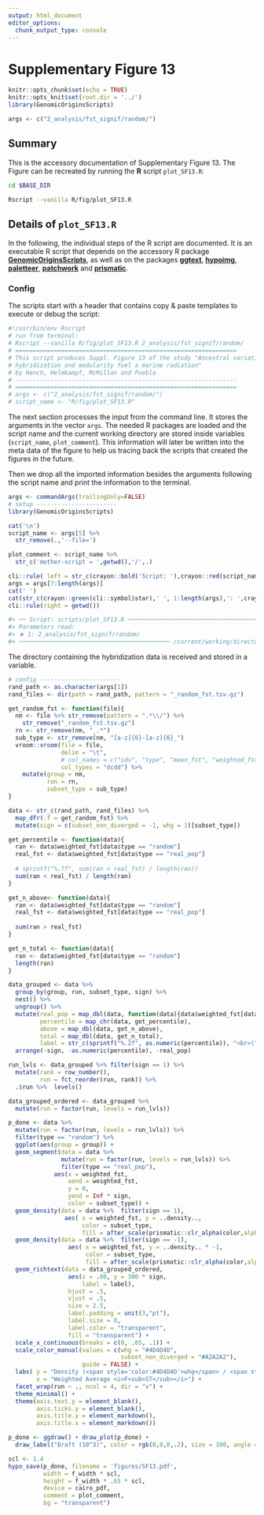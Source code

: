 ```yaml
---
output: html_document
editor_options:
  chunk_output_type: console
---
```

# Supplementary Figure 13

```r
knitr::opts_chunk$set(echo = TRUE)
knitr::opts_knit$set(root.dir = '../')
library(GenomicOriginsScripts)

args <- c("2_analysis/fst_signif/random/")
```

## Summary

This is the accessory documentation of Supplementary Figure 13.
The Figure can be recreated by running the **R** script `plot_SF13.R`:

```sh
cd $BASE_DIR

Rscript --vanilla R/fig/plot_SF13.R 

```

## Details of `plot_SF13.R`

In the following, the individual steps of the R script are documented.
It is an executable R script that depends on the accessory R package [**GenomicOriginsScripts**](https://k-hench.github.io/GenomicOriginsScripts), as well as on the packages [**ggtext**](https://wilkelab.org/ggtext/), [**hypoimg**](https://k-hench.github.io/hypoimg), [**paletteer**](https://emilhvitfeldt.github.io/paletteer/), [**patchwork**](https://patchwork.data-imaginist.com/) and [**prismatic**](https://emilhvitfeldt.github.io/prismatic/).

### Config

The scripts start with a header that contains copy & paste templates to execute or debug the script:

```r
#!/usr/bin/env Rscript
# run from terminal:
# Rscript --vanilla R/fig/plot_SF13.R 2_analysis/fst_signif/random/
# ===============================================================
# This script produces Suppl. Figure 13 of the study "Ancestral variation,
# hybridization and modularity fuel a marine radiation"
# by Hench, Helmkampf, McMillan and Puebla
# ---------------------------------------------------------------
# ===============================================================
# args <- c("2_analysis/fst_signif/random/")
# script_name <- "R/fig/plot_SF13.R"
```

The next section processes the input from the command line.
It stores the arguments in the vector `args`.
The needed R packages are loaded and the script name and the current working directory are stored inside variables (`script_name`, `plot_comment`).
This information will later be written into the meta data of the figure to help us tracing back the scripts that created the figures in the future.

Then we drop all the imported information besides the arguments following the script name and print the information to the terminal.

```r
args <- commandArgs(trailingOnly=FALSE)
# setup -----------------------
library(GenomicOriginsScripts)

cat('\n')
script_name <- args[5] %>%
  str_remove(.,'--file=')

plot_comment <- script_name %>%
  str_c('mother-script = ',getwd(),'/',.)

cli::rule( left = str_c(crayon::bold('Script: '),crayon::red(script_name)))
args = args[7:length(args)]
cat(' ')
cat(str_c(crayon::green(cli::symbol$star),' ', 1:length(args),': ',crayon::green(args),'\n'))
cli::rule(right = getwd())
```

```r
#> ── Script: scripts/plot_SF13.R ────────────────────────────────────────────
#> Parameters read:
#> ★ 1: 2_analysis/fst_signif/random/
#> ─────────────────────────────────────────── /current/working/directory ──
```

The directory containing the hybridization data is received and stored in a variable.

```r
# config -----------------------
rand_path <- as.character(args[1])
rand_files <- dir(path = rand_path, pattern = "_random_fst.tsv.gz")

get_random_fst <- function(file){
  nm <- file %>% str_remove(pattern = ".*\\/") %>%
    str_remove("_random_fst.tsv.gz")
  rn <- str_remove(nm, "_.*")
  sub_type <- str_remove(nm, "[a-z]{6}-[a-z]{6}_")
  vroom::vroom(file = file,
               delim = "\t",
               # col_names = c("idx", "type", "mean_fst", "weighted_fst"),
               col_types = "dcdd") %>%
    mutate(group = nm,
           run = rn,
           subset_type = sub_type)
}

data <- str_c(rand_path, rand_files) %>%
  map_dfr(.f = get_random_fst) %>% 
  mutate(sign = c(subset_non_diverged = -1, whg = 1)[subset_type])

get_percentile <- function(data){
  ran <- data$weighted_fst[data$type == "random"]
  real_fst <- data$weighted_fst[data$type == "real_pop"]
  
  # sprintf("%.7f", sum(ran < real_fst) / length(ran))
  sum(ran < real_fst) / length(ran)
}

get_n_above<- function(data){
  ran <- data$weighted_fst[data$type == "random"]
  real_fst <- data$weighted_fst[data$type == "real_pop"]
  
  sum(ran > real_fst)
}

get_n_total <- function(data){
  ran <- data$weighted_fst[data$type == "random"]
  length(ran)
}

data_grouped <- data %>% 
  group_by(group, run, subset_type, sign) %>%
  nest() %>%
  ungroup() %>% 
  mutate(real_pop = map_dbl(data, function(data){data$weighted_fst[data$type == "real_pop"]}),
         percentile = map_chr(data, get_percentile),
         above = map_dbl(data, get_n_above),
         total = map_dbl(data, get_n_total),
         label = str_c(sprintf("%.2f", as.numeric(percentile)), "<br>(",above, "/10<sup>",log10(total),"</sup>)")) %>%
  arrange(-sign, -as.numeric(percentile), -real_pop)

run_lvls <- data_grouped %>% filter(sign == 1) %>%
  mutate(rank = row_number(),
         run = fct_reorder(run, rank)) %>% 
  .$run %>%  levels()

data_grouped_ordered <- data_grouped %>% 
  mutate(run = factor(run, levels = run_lvls))

p_done <- data %>%
  mutate(run = factor(run, levels = run_lvls)) %>%
  filter(type == "random") %>%
  ggplot(aes(group = group)) +
  geom_segment(data = data %>%
               mutate(run = factor(run, levels = run_lvls)) %>%
               filter(type == "real_pop"),
             aes(x = weighted_fst,
                 xend = weighted_fst,
                 y = 0,
                 yend = Inf * sign,
                 color = subset_type)) +
  geom_density(data = data %>%  filter(sign == 1),
                aes( x = weighted_fst, y = ..density..,
                     color = subset_type,
                     fill = after_scale(prismatic::clr_alpha(color,alpha = .3)))) +
  geom_density(data = data %>%  filter(sign == -1),
                 aes( x = weighted_fst, y = ..density.. * -1,
                      color = subset_type,
                      fill = after_scale(prismatic::clr_alpha(color,alpha = .3)))) +
  geom_richtext(data = data_grouped_ordered,
                 aes(x = .08, y = 300 * sign,
                     label = label),
                 hjust = .5, 
                 vjust = .5,
                 size = 2.5,
                 label.padding = unit(3,"pt"),
                 label.size = 0,
                 label.color = "transparent",
                 fill = "transparent") +
  scale_x_continuous(breaks = c(0, .05, .1)) +
  scale_color_manual(values = c(whg = "#4D4D4D", 
                                subset_non_diverged = "#A2A2A2"),
                     guide = FALSE) +
  labs( y = "Density (<span style='color:#4D4D4D'>whg</span> / <span style='color:#A2A2A2'>diverged regions excluded</span>)",
        x = "Weighted Average <i>F<sub>ST</sub></i>") +
  facet_wrap(run ~ ., ncol = 4, dir = "v") +
  theme_minimal() +
  theme(axis.text.y = element_blank(),
        axis.ticks.y = element_blank(),
        axis.title.y = element_markdown(),
        axis.title.x = element_markdown())

p_done <- ggdraw() + draw_plot(p_done) + 
  draw_label("Draft (10^3)", color = rgb(0,0,0,.2), size = 100, angle = 45)

scl <- 1.4
hypo_save(p_done, filename = 'figures/SF13.pdf',
          width = f_width * scl,
          height = f_width * .65 * scl,
          device = cairo_pdf,
          comment = plot_comment,
          bg = "transparent")
```